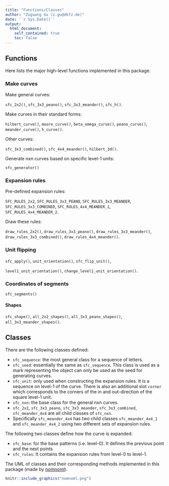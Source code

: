 ```yaml
---
title: "Functions/Classes"
author: "Zuguang Gu (z.gu@dkfz.de)"
date: '`r Sys.Date()`'
output: 
  html_document:
    self_contained: true
    toc: false
---
```


## Functions

Here lists the major high-level functions implemented in this package.

### Make curves

Make general curves:

`sfc_2x2()`, `sfc_3x3_peano()`, `sfc_3x3_meander()`, `sfc_h()`.

Make curves in their standard forms:

`hilbert_curve()`, `moore_curve()`, `beta_omega_curve()`, `peano_curve()`, `meander_curve()`, 
`h_curve()`.

Other curves:

`sfc_3x3_combined()`, `sfc_4x4_meander()`, `hilbert_3d()`.

Generate nxn curves based on specific level-1 units:

`sfc_generator()`

### Expansion rules

Pre-defined expansion rules:

`SFC_RULES_2x2`, `SFC_RULES_3x3_PEANO`, `SFC_RULES_3x3_MEANDER`,
`SFC_RULES_3x3_COMBINED`, `SFC_RULES_4x4_MEANDER_1`, `SFC_RULES_4x4_MEANDER_2`.

Draw these rules:

`draw_rules_2x2()`, `draw_rules_3x3_peano()`, `draw_rules_3x3_meander()`,
`draw_rules_3x3_combined()`, `draw_rules_4x4_meander()`.

### Unit flipping

`sfc_apply()`, `unit_orientation()`, `sfc_flip_unit()`,

`level1_unit_orientation()`, `change_level1_unit_orientation()`.


### Coordinates of segments

`sfc_segments()`

#### Shapes

`sfc_shape()`, `all_2x2_shapes()`, `all_3x3_peano_shapes()`, `all_3x3_meander_shapes()`.

## Classes

There are the following classes defined:

- `sfc_sequence`: the most general class for a sequence of letters.
- `sfc_seed`: essentially the same as `sfc_sequence`. This class is used as a mark representing
   the object can only be used as the seed for generating curves.
- `sfc_unit`: only used when constructing the expansion rules. It is a sequence on level-1 of the curve. 
   There is also an additional slot `corner` which corresponds to the corners of the in and out-direction
   of the square level-1 unit.
- `sfc_nxn`: the base class for the general nxn curves.
- `sfc_2x2`, `sfc_3x3_peano`, `sfc_3x3_meander`, `sfc_3x3_combined`, `sfc_meander_4x4` are all child classes of `sfc_nxn`.
- Specifically `sfc_meander_4x4` has two child classes `sfc_meander_4x4_1` and `sfc_meander_4x4_2` using two different
  sets of expansion rules.

The following two classes define how the curve is expanded:

- `sfc_base`: for the base patterns (i.e. level-0). It defines the previous point and the next points
- `sfc_rules`: It contains the expansion rules from level-0 to level-1.


The UML of classes and their corresponding methods implemented in this package (made by [nomnoml](https://www.nomnoml.com/)).


```r
knitr::include_graphics("nomnoml.png")
```

